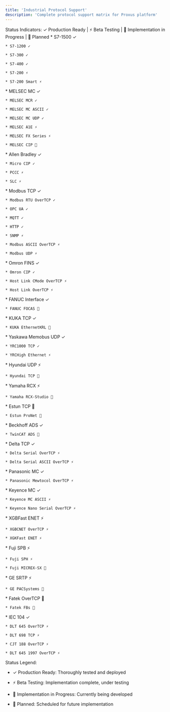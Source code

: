 ```yaml
---
title: 'Industrial Protocol Support'
description: 'Complete protocol support matrix for Proxus platform'
---
```


<Note>
  Status Indicators:
  <span>✓ Production Ready</span> |
  <span>⚡ Beta Testing</span> |
  <span>🔨 Implementation in Progress</span> |
  <span>📅 Planned</span>
</Note>

<CardGroup cols={3}>
  <Card title="Siemens" icon="microchip">
    * S7-1500 ✓

    * S7-1200 ✓

    * S7-300 ✓

    * S7-400 ✓

    * S7-200 ⚡

    * S7-200 Smart ⚡
  </Card>

  <Card title="Mitsubishi MELSEC" icon="microchip">
    * MELSEC MC ✓

    * MELSEC MCR ✓

    * MELSEC MC ASCII ✓

    * MELSEC MC UDP ✓

    * MELSEC A1E ⚡

    * MELSEC FX Series ⚡

    * MELSEC CIP 📅
  </Card>

  <Card title="Allen Bradley" icon="microchip">
    * Allen Bradley ✓

    * Micro CIP ✓

    * PCCC ⚡

    * SLC ⚡
  </Card>

  <Card title="Standard Protocols" icon="network-wired">
    * Modbus TCP ✓

    * Modbus RTU OverTCP ✓

    * OPC UA ✓

    * MQTT ✓

    * HTTP ✓

    * SNMP ⚡

    * Modbus ASCII OverTCP ⚡

    * Modbus UDP ⚡
  </Card>

  <Card title="Omron" icon="microchip">
    * Omron FINS ✓

    * Omron CIP ✓

    * Host Link CMode OverTCP ⚡

    * Host Link OverTCP ⚡
  </Card>

  <Card title="FANUC" icon="robot">
    * FANUC Interface ✓

    * FANUC FOCAS 🔨
  </Card>

  <Card title="KUKA" icon="robot">
    * KUKA TCP ✓

    * KUKA EthernetKRL 🔨
  </Card>

  <Card title="Yaskawa" icon="robot">
    * Yaskawa Memobus UDP ✓

    * YRC1000 TCP ✓

    * YRCHigh Ethernet ⚡
  </Card>

  <Card title="Hyundai" icon="robot">
    * Hyundai UDP ⚡

    * Hyundai TCP 📅
  </Card>

  <Card title="Yamaha" icon="robot">
    * Yamaha RCX ⚡

    * Yamaha RCX-Studio 📅
  </Card>

  <Card title="Estun" icon="robot">
    * Estun TCP 🔨

    * Estun ProNet 📅
  </Card>

  <Card title="Beckhoff" icon="microchip">
    * Beckhoff ADS ✓

    * TwinCAT ADS 🔨
  </Card>

  <Card title="Delta" icon="microchip">
    * Delta TCP ✓

    * Delta Serial OverTCP ⚡

    * Delta Serial ASCII OverTCP ⚡
  </Card>

  <Card title="Panasonic" icon="microchip">
    * Panasonic MC ✓

    * Panasonic Mewtocol OverTCP ⚡
  </Card>

  <Card title="Keyence" icon="microchip">
    * Keyence MC ✓

    * Keyence MC ASCII ⚡

    * Keyence Nano Serial OverTCP ⚡
  </Card>

  <Card title="LSIS" icon="microchip">
    * XGBFast ENET ⚡

    * XGBCNET OverTCP ⚡

    * XGKFast ENET ⚡
  </Card>

  <Card title="Fuji" icon="microchip">
    * Fuji SPB ⚡

    * Fuji SPH ⚡

    * Fuji MICREX-SX 📅
  </Card>

  <Card title="GE" icon="microchip">
    * GE SRTP ⚡

    * GE PACSystems 📅
  </Card>

  <Card title="Fatek" icon="microchip">
    * Fatek OverTCP 📅

    * Fatek FBs 📅
  </Card>

  <Card title="Utility Protocols" icon="bolt">
    * IEC 104 ✓

    * DLT 645 OverTCP ⚡

    * DLT 698 TCP ⚡

    * CJT 188 OverTCP ⚡

    * DLT 645 1997 OverTCP ⚡
  </Card>
</CardGroup>

<Note>
  Status Legend:

  * ✓ Production Ready: Thoroughly tested and deployed

  * ⚡ Beta Testing: Implementation complete, under testing

  * 🔨 Implementation in Progress: Currently being developed

  * 📅 Planned: Scheduled for future implementation
</Note>